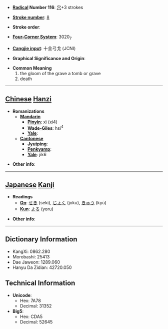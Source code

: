 * '''[[Wiktionary:Chinese radical index| Radical]] Number 116''': [[Wiktionary:Chinese radical index 穴|穴]]+3 strokes

* '''[[Wiktionary:Chinese total strokes index|Stroke number]]''': [[Wiktionary:Chinese total strokes index 8|8]]

* '''Stroke order''': 

* '''[[Wiktionary:Chinese four corner index|Four-Corner System]]''': 3020<sub>7</sub>

* '''[[Wiktionary:Chinese Cangjie index|Cangjie input]]''': 十金弓戈 (JCNI)

* '''Graphical Significance and Origin''': 

* '''Common Meaning'''
*#the gloom of the grave a tomb or grave
*# death


----

== [[Chinese]] [[Hanzi]] ==

* '''Romanizations'''
** '''[[Mandarin]]'''
*** '''[[Pinyin]]''': xì (xi4)
*** '''[[Wade-Giles]]''': hsi<sup>4</sup>
*** '''[[Yale]]''': 
** '''[[Cantonese]]'''
*** '''[[Jyutping]]''':
*** '''[[Penkyamp]]''': 
*** '''[[Yale]]''': jik6

* '''Other info''': 

----

== [[Japanese]] [[Kanji]] ==

* '''Readings'''
** '''[[On]]''': [[せき]] (seki), [[じょく]] (joku), [[きゅう]] (kyū)
** '''[[Kun]]''': [[よる]] (yoru)

* '''Other info''':  

----

== Dictionary Information ==

* KangXi: 0862.280
* Morobashi: 25413
* Dae Jaweon: 1289.060
* Hanyu Da Zidian: 42720.050

== Technical Information ==

* '''Unicode''':
** Hex: 7A78
** Decimal: 31352
* '''Big5''':
** Hex: CDA5
** Decimal: 52645